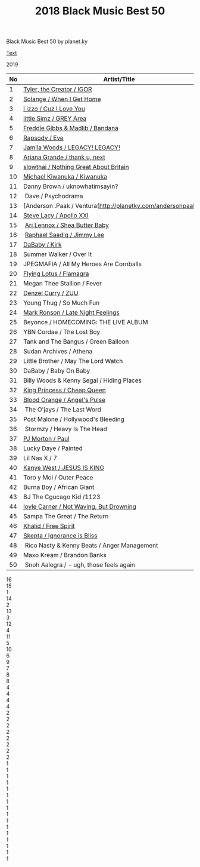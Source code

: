 ﻿---
title: 2018 Black Music Best 50
tabs: ['2019', '2018']
description: 2018 Black Music Best 50 by planet.ky
---


<PageDescription> 

Black Music Best 50 by planet.ky

</PageDescription>

[Text](/2019)
<Link to="/best50/2019/">2019</Link>

<Title>2018 Black Music Best 50</Title>

| No | Artist/Title                                                                       | 
| -- | ---------------------------------------------------------------------------------- | 
| 1  | [Tyler, the Creator / IGOR](http://planetky.com/tyler4.htm)                        |  
| 2  | [Solange / When I Get Home](http://planetky.com/solange4.htm)                      | 
| 3  | [l izzo / Cuz I Love You](http://planetky.com/lizzo1.htm)                          |
| 4  | [little Simz / GREY Area](http://planetky.com/littlesimz1.htm)                     |
| 5  | [Freddie Gibbs &amp; Madlib / Bandana](http://planetky.com/fgibbsandmadlib2.htm)   |
| 6  | [Rapsody / Eve](http://planetky.com/rapsody2.htm)                                  |
| 7  | [Jamila Woods / LEGACY! LEGACY!](http://planetky.com/jamilawoods2.htm)             |
| 8  | [Ariana Grande / thank u, next](http://planetky.com/arianagrande5.htm)             |
| 9  | [slowthai / Nothing Great About Britain](http://planetky.com/slowthai1.htm)        |
| 10 | [Michael Kiwanuka / Kiwanuka](http://planetky.com/mkiwanuka3.htm)                  |
| 11 | Danny Brown / uknowhatimsayin?                                                     |                
| 12 | Dave / Psychodrama                                                                 |
| 13 | [Anderson .Paak / Ventura(http://planetky.com/andersonpaak4.htm)                   |
| 14 | [Steve Lacy / Apollo XXI](http://planetky.com/stevelacy1.htm)                      |
| 15 | [Ari Lennox / Shea Butter Baby](http://planetky.com/arilennox1.htm)                |
| 16 | [Raphael Saadiq / Jimmy Lee](http://planetky.com/rsaadiq6.htm)                     |
| 17 | [DaBaby / Kirk](http://planetky.com/dababy1.htm)                                   |
| 18 | Summer Walker / Over It                                                            |
| 19 | JPEGMAFIA / All My Heroes Are Cornballs                                            |
| 20 | [Flying Lotus / Flamagra](http://planetky.com/flyinglotus3.htm)                    |
| 21 | Megan Thee Stallion / Fever                                                        |
| 22  |[Denzel Curry / ZUU](http://planetky.com/denzelcurry1.htm)                         |
| 23  | Young Thug / So Much Fun                                                          |
| 24  | [Mark Ronson / Late Night Feelings](http://planetky.com/markronson2.htm)          |
| 25  | Beyonce / HOMECOMING: THE LIVE ALBUM                                              |
| 26  | YBN Cordae / The Lost Boy                                                         |
| 27  | Tank and The Bangus / Green Balloon                                               |
| 28  | Sudan Archives / Athena                                                           |
| 29  | Little Brother / May The Lord Watch                                               |
| 30  | DaBaby / Baby On Baby                                                             |
| 31  | Billy Woods &amp; Kenny Segal / Hiding Places                                     |
| 32  | [King Princess / Cheap Queen](http://planetky.com/kingprincess1.htm)              |
| 33  | [Blood Orange / Angel's Pulse](http://planetky.com/bloodorange4.htm)              |
| 34  | The O'jays / The Last Word                                                        |
| 35  | Post Malone / Hollywood's Bleeding                                                |
| 36  | Stormzy / Heavy Is The Head                                                       |
| 37  | [PJ Morton / Paul](http://planetky.com/pjmorton1.htm)                             |
| 38  | Lucky Daye / Painted                                                              |
| 39  | Lil Nas X / 7                                                                     |
| 40  | [Kanye West / JESUS IS KING](http://planetky.com/ kanyewest10.htm)                |
| 41  | Toro y Moi / Outer Peace                                                          |
| 42  | Burna Boy / African Giant                                                         |
| 43  | BJ The Cgucago Kid /1123                                                          |
| 44  | [loyle Carner / Not Waving, But Drowning](http://planetky.com/loylecarner2.htm)   |
| 45  | Sampa The Great / The Return                                                      |
| 46  | [Khalid / Free Spirit](http://planetky.com/khalid2.htm)                           |
| 47  | [Skepta / Ignorance is Bliss](http://planetky.com/skepta1.htm)                    |
| 48  | Rico Nasty &amp; Kenny Beats / Anger Management                                   |
| 49  | Maxo Kream / Brandon Banks                                                        |
| 50 |  Snoh Aalegra / - ugh, those feels again                                           |

<div>
<div className="some-container">
  <Slider hideTextInput
  ariaLabelInput="Label for slider value"
  id="slider"
  labelText="Soul  ---   hip-hop"
  max={5}
  min={1}
  step={1}
  stepMuliplier={4}
  value={3}
  />
</div>
<div className="some-container">
  <Slider hideTextInput
  ariaLabelInput="Label for slider value"
  id="slider"
  labelText="Soul  ---   hip-hop"
  max={5}
  min={1}
  step={1}
  stepMuliplier={4}
  value={3}
  />
</div>
</div>
<div class="bx--grid">
  <div class="bx--row">
    <div class="bx--col-lg-16">16</div>
  </div>
  <div class="bx--row">
    <div class="bx--col-lg-15 bx--col-md-7 bx--col-sm-3">15</div>
    <div class="bx--col-sm-1 bx--col-md-1 bx--col-lg-1">1</div>
  </div>
  <div class="bx--row">
    <div class="bx--col-lg-14 bx--col-md-6">14</div>
    <div class="bx--col-lg-2 bx--col-md-2">2</div>
  </div>
  <div class="bx--row">
    <div class="bx--col-lg-13 bx--col-md-5">13</div>
    <div class="bx--col-lg-3 bx--col-md-3">3</div>
  </div>
  <div class="bx--row">
    <div class="bx--col-lg-12">12</div>
    <div class="bx--col-lg-4">4</div>
  </div>
  <div class="bx--row">
    <div class="bx--col-lg-11">11</div>
    <div class="bx--col-lg-5">5</div>
  </div>
  <div class="bx--row">
    <div class="bx--col-lg-10">10</div>
    <div class="bx--col-lg-6">6</div>
  </div>
  <div class="bx--row">
    <div class="bx--col-lg-9">9</div>
    <div class="bx--col-lg-7">7</div>
  </div>
  <div class="bx--row">
    <div class="bx--col-lg-8 bx--col-md-4 bx--col-sm-2">8</div>
    <div class="bx--col-lg-8 bx--col-md-4 bx--col-sm-2">8</div>
  </div>
  <div class="bx--row">
    <div class="bx--col-lg-4 bx--col-md-2 bx--col-sm-1">4</div>
    <div class="bx--col-lg-4 bx--col-md-2 bx--col-sm-1">4</div>
    <div class="bx--col-lg-4 bx--col-md-2 bx--col-sm-1">4</div>
    <div class="bx--col-lg-4 bx--col-md-2 bx--col-sm-1">4</div>
  </div>
  <div class="bx--row">
    <div class="bx--col-lg-2 bx--col-md-1">2</div>
    <div class="bx--col-lg-2 bx--col-md-1">2</div>
    <div class="bx--col-lg-2 bx--col-md-1">2</div>
    <div class="bx--col-lg-2 bx--col-md-1">2</div>
    <div class="bx--col-lg-2 bx--col-md-1">2</div>
    <div class="bx--col-lg-2 bx--col-md-1">2</div>
    <div class="bx--col-lg-2 bx--col-md-1">2</div>
    <div class="bx--col-lg-2 bx--col-md-1">2</div>
  </div>
  <div class="bx--row">
    <div class="bx--col-lg-1">1</div>
    <div class="bx--col-lg-1">1</div>
    <div class="bx--col-lg-1">1</div>
    <div class="bx--col-lg-1">1</div>
    <div class="bx--col-lg-1">1</div>
    <div class="bx--col-lg-1">1</div>
    <div class="bx--col-lg-1">1</div>
    <div class="bx--col-lg-1">1</div>
    <div class="bx--col-lg-1">1</div>
    <div class="bx--col-lg-1">1</div>
    <div class="bx--col-lg-1">1</div>
    <div class="bx--col-lg-1">1</div>
    <div class="bx--col-lg-1">1</div>
    <div class="bx--col-lg-1">1</div>
    <div class="bx--col-lg-1">1</div>
    <div class="bx--col-lg-1">1</div>
  </div>
</div>